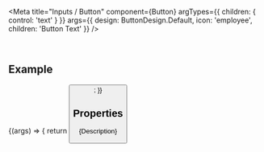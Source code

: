 
<Meta
  title="Inputs / Button"
  component={Button}
  argTypes={{
    children: { control: 'text' }
  }}
  args={{
    design: ButtonDesign.Default,
    icon: 'employee',
    children: 'Button Text'
  }}
/>

<DocsHeader />

<br />

## Example

<Canvas>
  <Story name="Default">
    {(args) => {
      return <Button {...args} />;
    }}
  </Story>
</Canvas>

## Properties

<ArgsTableWithNote story="Default" />

<Markdown>{Description}</Markdown>

<DomRefTable rows={ButtonDomRef} />

<Footer />
